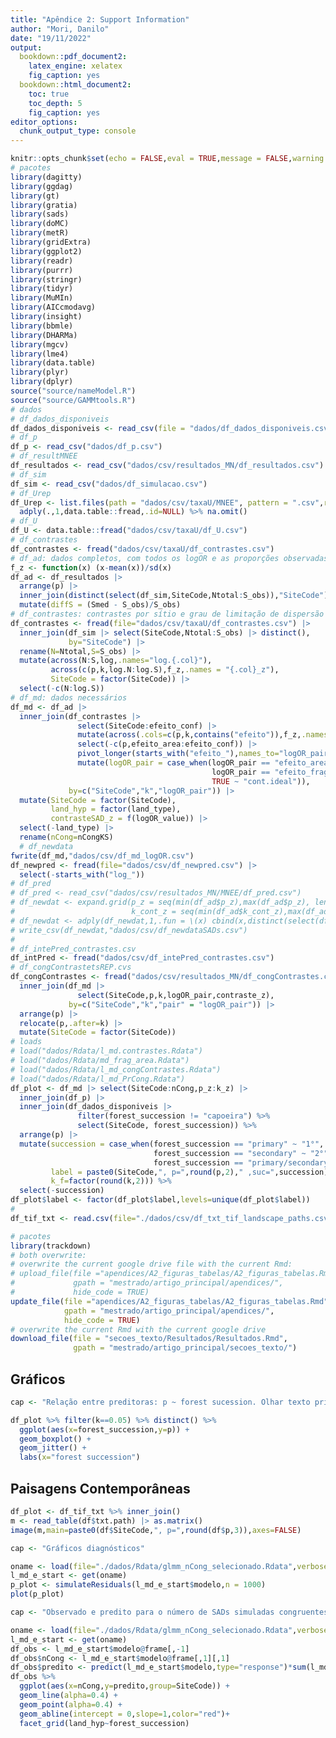 ```yaml
---
title: "Apêndice 2: Support Information"
author: "Mori, Danilo"
date: "19/11/2022"
output: 
  bookdown::pdf_document2:
    latex_engine: xelatex
    fig_caption: yes
  bookdown::html_document2:
    toc: true
    toc_depth: 5
    fig_caption: yes
editor_options: 
  chunk_output_type: console
---
```


<style>
body {
text-align: justify}
</style>

```r
knitr::opts_chunk$set(echo = FALSE,eval = TRUE,message = FALSE,warning = FALSE,cache=TRUE)
# pacotes
library(dagitty)
library(ggdag)
library(gt)
library(gratia)
library(sads)
library(doMC)
library(metR)
library(gridExtra)
library(ggplot2)
library(readr)
library(purrr)
library(stringr)
library(tidyr)
library(MuMIn)
library(AICcmodavg)
library(insight)
library(bbmle)
library(DHARMa)
library(mgcv)
library(lme4)
library(data.table)
library(plyr)
library(dplyr)
source("source/nameModel.R")
source("source/GAMMtools.R")
# dados
# df_dados_disponiveis
df_dados_disponiveis <- read_csv(file = "dados/df_dados_disponiveis.csv")
# df_p
df_p <- read_csv("dados/df_p.csv")
# df_resultMNEE
df_resultados <- read_csv("dados/csv/resultados_MN/df_resultados.csv")
# df_sim
df_sim <- read_csv("dados/df_simulacao.csv")
# df_Urep
df_Urep <- list.files(path = "dados/csv/taxaU/MNEE", pattern = ".csv",recursive = T,full.names = T) %>%  
  adply(.,1,data.table::fread,.id=NULL) %>% na.omit()
# df_U
df_U <- data.table::fread("dados/csv/taxaU/df_U.csv")
# df_contrastes
df_contrastes <- fread("dados/csv/taxaU/df_contrastes.csv")
# df_ad: dados completos, com todos os logOR e as proporções observadas para os 3 e as preditoras
f_z <- function(x) (x-mean(x))/sd(x)
df_ad <- df_resultados |>
  arrange(p) |> 
  inner_join(distinct(select(df_sim,SiteCode,Ntotal:S_obs)),"SiteCode") |> 
  mutate(diffS = (Smed - S_obs)/S_obs)
# df_contrastes: contrastes por sítio e grau de limitação de dispersão
df_contrastes <- fread(file="dados/csv/taxaU/df_contrastes.csv") |> 
  inner_join(df_sim |> select(SiteCode,Ntotal:S_obs) |> distinct(),
             by="SiteCode") |> 
  rename(N=Ntotal,S=S_obs) |> 
  mutate(across(N:S,log,.names="log.{.col}"),
         across(c(p,k,log.N:log.S),f_z,.names = "{.col}_z"),
         SiteCode = factor(SiteCode)) |> 
  select(-c(N:log.S))
# df_md: dados necessários 
df_md <- df_ad |> 
  inner_join(df_contrastes |> 
               select(SiteCode:efeito_conf) |> 
               mutate(across(.cols=c(p,k,contains("efeito")),f_z,.names="{.col}_z")) |> 
               select(-c(p,efeito_area:efeito_conf)) |> 
               pivot_longer(starts_with("efeito_"),names_to="logOR_pair",values_to="contraste_z") |> 
               mutate(logOR_pair = case_when(logOR_pair == "efeito_area_z" ~ "non_frag.ideal",
                                             logOR_pair == "efeito_frag_z" ~ "cont.non_frag",
                                             TRUE ~ "cont.ideal")),
             by=c("SiteCode","k","logOR_pair")) |> 
  mutate(SiteCode = factor(SiteCode),
         land_hyp = factor(land_type),
         contrasteSAD_z = f(logOR_value)) |> 
  select(-land_type) |> 
  rename(nCong=nCongKS)
  # df_newdata
fwrite(df_md,"dados/csv/df_md_logOR.csv")
df_newpred <- fread(file="dados/csv/df_newpred.csv") |> 
  select(-starts_with("log_"))
# df_pred
# df_pred <- read_csv("dados/csv/resultados_MN/MNEE/df_pred.csv")
# df_newdat <- expand.grid(p_z = seq(min(df_ad$p_z),max(df_ad$p_z), length=150),
#                          k_cont_z = seq(min(df_ad$k_cont_z),max(df_ad$k_cont_z), length=150))
# df_newdat <- adply(df_newdat,1,.fun = \(x) cbind(x,distinct(select(df_ad,SiteCode,log_S_obs_z,log_Ntotal_z))))
# write_csv(df_newdat,"dados/csv/df_newdataSADs.csv")
#
# df_intePred_contrastes.csv
df_intPred <- fread("dados/csv/df_intePred_contrastes.csv")
# df_congContrastetsREP.cvs
df_congContrastes <- fread("dados/csv/resultados_MN/df_congContrastes.csv") |> 
  inner_join(df_md |> 
               select(SiteCode,p,k,logOR_pair,contraste_z),
             by=c("SiteCode","k","pair" = "logOR_pair")) |> 
  arrange(p) |> 
  relocate(p,.after=k) |> 
  mutate(SiteCode = factor(SiteCode))
# loads
# load("dados/Rdata/l_md.contrastes.Rdata")
# load("dados/Rdata/md_frag_area.Rdata")
# load("dados/Rdata/l_md_congContrastes.Rdata")
# load("dados/Rdata/l_md_PrCong.Rdata")
df_plot <- df_md |> select(SiteCode:nCong,p_z:k_z) |> 
  inner_join(df_p) |> 
  inner_join(df_dados_disponiveis |> 
               filter(forest_succession != "capoeira") %>% 
               select(SiteCode, forest_succession)) %>% 
  arrange(p) |> 
  mutate(succession = case_when(forest_succession == "primary" ~ "1°",
                                forest_succession == "secondary" ~ "2°",
                                forest_succession == "primary/secondary" ~ "1.5°"),
         label = paste0(SiteCode,", p=",round(p,2)," ,suc=",succession),
         k_f=factor(round(k,2))) %>% 
  select(-succession)
df_plot$label <- factor(df_plot$label,levels=unique(df_plot$label))
#
df_tif_txt <- read.csv(file="./dados/csv/df_txt_tif_landscape_paths.csv")
```

```r
# pacotes
library(trackdown)
# both overwrite: 
# overwrite the current google drive file with the current Rmd:
# upload_file(file ="apendices/A2_figuras_tabelas/A2_figuras_tabelas.Rmd",
#             gpath = "mestrado/artigo_principal/apendices/",
#             hide_code = TRUE)
update_file(file ="apendices/A2_figuras_tabelas/A2_figuras_tabelas.Rmd",
            gpath = "mestrado/artigo_principal/apendices/",
            hide_code = TRUE)
# overwrite the current Rmd with the current google drive 
download_file(file = "secoes_texto/Resultados/Resultados.Rmd",
              gpath = "mestrado/artigo_principal/secoes_texto/")
```


<!-- # Texto e tabelas -->

<!-- Todas as análises dos dados foram feitas em R (REF). -->

<!-- ## GLMM binomial -->

<!-- Utilizamos funções do pacote lme4 (REF) para ajustar os GLMM binomiais. O modelo com estrutura aleatória mais complexa, com 1 intercepto e 1 inclinação no grau de limitação de dispersão por sítio de amostragem e tipo de paisagem hipotética, teve alerta de não convergência e mesmo depois de ajustar com outros otimizadores o alerta permaneceu. Como era um modelo que demorava muito para ajustar não fiz mais explorações com ele. Outro modelo explorado e descartado foi o modelo cheio que interpretava o grau de limitação de dispersão como variável categórica. Esse modelo demorou muito para rodar e sua execução foi interrompida antes de terminar a estimativa dos coeficientes. -->
<!-- A tabela de seleção, com o delta AICc e peso de evidência, foi obtida usando a função AICctab do pacote bbmle (REF) e os coeficientes de determinação foram obtidos usando a função r.squaredGLMM do pacote MuMIn (REF). -->
<!-- Avaliamos a qualidade de ajuste do modelo explorando os resíduos quantílicos (FIGURA A2 REF) usados no pacote DHARMa (REF). Também plotamos o predito e o observado (FIGURA A2 REF). -->

<!-- # Figuras  -->

## Gráficos

```r
cap <- "Relação entre preditoras: p ~ forest sucession. Olhar texto principal  para descrição das variáveis"
```
```r
df_plot %>% filter(k==0.05) %>% distinct() %>% 
  ggplot(aes(x=forest_succession,y=p)) +
  geom_boxplot() +
  geom_jitter() +
  labs(x="forest succession")
```


## Paisagens Contemporâneas

```r
df_plot <- df_tif_txt %>% inner_join()
m <- read_table(df$txt.path) |> as.matrix()
image(m,main=paste0(df$SiteCode,", p=",round(df$p,3)),axes=FALSE)
```



<!-- antigo -->

```r
cap <- "Gráficos diagnósticos"
```
```r
oname <- load(file="./dados/Rdata/glmm_nCong_selecionado.Rdata",verbose = TRUE)
l_md_e_start <- get(oname)
p_plot <- simulateResiduals(l_md_e_start$modelo,n = 1000)
plot(p_plot)
```

```r
cap <- "Observado e predito para o número de SADs simuladas congruentes com a SAD observada."
```
```r
oname <- load(file="./dados/Rdata/glmm_nCong_selecionado.Rdata",verbose = TRUE)
l_md_e_start <- get(oname)
df_obs <- l_md_e_start$modelo@frame[,-1]
df_obs$nCong <- l_md_e_start$modelo@frame[,1][,1]
df_obs$predito <- predict(l_md_e_start$modelo,type="response")*sum(l_md_e_start$modelo@frame[,1][1,])
df_obs %>% 
  ggplot(aes(x=nCong,y=predito,group=SiteCode)) +
  geom_line(alpha=0.4) +
  geom_point(alpha=0.4) +
  geom_abline(intercept = 0,slope=1,color="red")+
  facet_grid(land_hyp~forest_succession)
```
